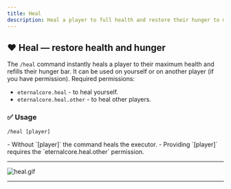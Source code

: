 ```yaml
---
title: Heal
description: Heal a player to full health and restore their hunger to maximum using `/heal`.
---
```







## ❤️ Heal — restore health and hunger

The `/heal` command instantly heals a player to their maximum health and refills their hunger bar. It can be used on yourself or on another player (if you have permission).
Required permissions:
- `eternalcore.heal` - to heal yourself.
- `eternalcore.heal.other` - to heal other players.

### ✅ Usage

```text
/heal [player]
```
<AlertBox type="warning">
  - Without `[player]` the command heals the executor.
  - Providing `[player]` requires the `eternalcore.heal.other` permission.
</AlertBox>

---

![heal.gif](/docs/eternalcore/heal.gif)

---
